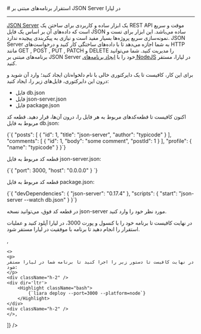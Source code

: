 

<Layout>
<Head>
<title>مستندات استقرار برنامه‌های JSON SERVER - لیارا</title>
</Head>
# استقرار برنامه‌های مبتنی بر JSON Server در لیارا
<hr className="mb-2" />
<a href="https://github.com/typicode/json-server" className="text-[#2196f3] ">JSON Server</a> یک ابزار ساده و کاربردی برای ساختن یک REST API موقت و سریع است که داده‌های آن بر اساس یک فایل JSON ساده می‌باشد. این ابزار برای تست و نمونه‌سازی سریع پروژه‌ها بسیار مفید است و نیازی به پیکربندی پیچیده ندارد. JSON Server به شما اجازه می‌دهد تا با داده‌های ساختگی کار کنید و درخواست‌های HTTP مانند GET , POST , PUT , PATCH و DELETE را مدیریت کنید. 
شما می‌توانید برنامه‌های مبتنی بر JSON Server خود را با <a href="../how-tos/create-app" className="text-[#2196f3] ">ایجاد برنامه‌های NodeJS</a> در لیارا، مستقر کنید.
<div className='h-2' />

برای این کار، کافیست تا یک دایرکتوری خالی با نام دلخواه‌تان ایجاد کنید؛ وارد آن شوید و درون این دایرکتوری، فایل‌های زیر را، ایجاد کنید:

<div className="h-2" />
<ul>
    <li>فایل <Important>db.json</Important></li>
    <li>فایل <Important>json-server.json</Important></li>
    <li>فایل <Important>package.json</Important></li>
</ul>
<div className="h-2" />

اکنون کافیست تا قطعه‌کدهای مربوط به هر فایل را، درون آن‌ها، قرار دهید. قطعه کد مربوط به فایل <Important>db.json</Important>:
<div className="h-2" />
<div dir='ltr'>
    <Highlight className="json">
        {`{
    "posts": [
      { "id": 1, "title": "json-server", "author": "typicode" }
    ],
    "comments": [
      { "id": 1, "body": "some comment", "postId": 1 }
    ],
    "profile": { "name": "typicode" }
}`}
    </Highlight>
</div>
<div className="h-2" />

قطعه کد مربوط به فایل <Important>json-server.json</Important>:
<div className="h-2" />
<div dir='ltr'>
    <Highlight className="json">
        {`{
    "port": 3000,
    "host": "0.0.0.0"
} `}
    </Highlight>
</div>
<div className="h-2" />

قطعه کد مربوط به فایل <Important>package.json</Important>:
<div className="h-2" />
<div dir='ltr'>
    <Highlight className="json">
        {`{
  "devDependencies": {
    "json-server": "0.17.4"
  },
  "scripts": {
    "start": "json-server --watch db.json"
  }
}`}
    </Highlight>
</div>
<div className="h-2" />
<Alert variant="info">
<p>
در قطعه کد فوق، می‌توانید نسخه <Important>json-server</Important> مورد نظر خود را وارد کنید.
</p>
</Alert>

<Section id="deploy" title="استقرار برنامه" />
<Tabs 
    tabs={["Liara Console", "Liara CLI"]} 
    content={[
    <>
    <p>در نهایت کافیست تا برنامه خود را با کنسول و پورت 3000، در لیارا آپلود کنید و عملیات استقرار را انجام دهید تا برنامه با موفقیت در لیارا مستقر شود.</p>
    </>,

    <>
    <p>
    در نهایت کافیست تا دستور زیر را اجرا کنید تا برنامه شما در لیارا مستقر شود:
    </p>
    <div className="h-2" />
    <div dir='ltr'>
        <Highlight className="bash">
            {`liara deploy --port=3000 --platform=node`}
        </Highlight>
    </div>
    <div className="h-2" />
    </>,

]} 
/>

</Layout>